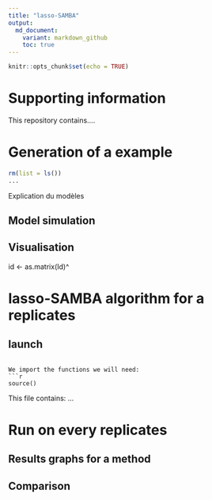 ```yaml
---
title: "lasso-SAMBA"
output:
  md_document:
    variant: markdown_github
    toc: true
---
```


```r
knitr::opts_chunk$set(echo = TRUE)
```

# Supporting information

<!-- badges: start -->
<!-- badges: end -->

<!--ts-->
<!--te-->

This repository contains....

# Generation of a example

```r
rm(list = ls())
...
```

Explication du modèles

## Model simulation

## Visualisation 
id <- as.matrix(Id)^



# lasso-SAMBA algorithm for a replicates 

## launch 

```

We import the functions we will need:
```r
source()
```

This file contains:
...

# Run on every replicates 

## Results graphs for a method 

## Comparison 
